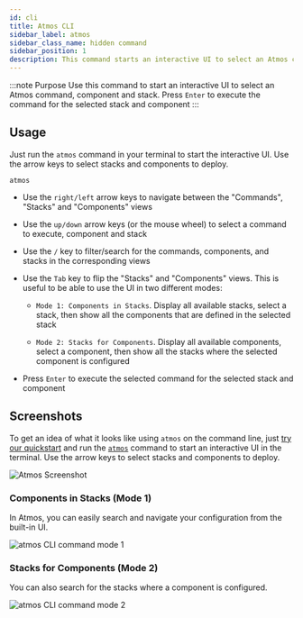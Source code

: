 ```yaml
---
id: cli
title: Atmos CLI
sidebar_label: atmos
sidebar_class_name: hidden command
sidebar_position: 1
description: This command starts an interactive UI to select an Atmos command, component and stack. Press "Enter" to execute the command
---
```


:::note Purpose
Use this command to start an interactive UI to select an Atmos command, component and stack. Press `Enter` to execute the command for the selected
stack and component
:::

## Usage

Just run the `atmos` command in your terminal to start the interactive UI. Use the arrow keys to select stacks and components to deploy.

```shell
atmos
```

- Use the `right/left` arrow keys to navigate between the "Commands", "Stacks" and "Components" views

- Use the `up/down` arrow keys (or the mouse wheel) to select a command to execute, component and stack

- Use the `/` key to filter/search for the commands, components, and stacks in the corresponding views

- Use the `Tab` key to flip the "Stacks" and "Components" views. This is useful to be able to use the UI in two different modes:

  * `Mode 1: Components in Stacks`. Display all available stacks, select a stack, then show all the components that are defined in the selected stack

  * `Mode 2: Stacks for Components`. Display all available components, select a component, then show all the stacks where the selected component is
    configured

- Press `Enter` to execute the selected command for the selected stack and component

## Screenshots

To get an idea of what it looks like using `atmos` on the command line, just [try our quickstart](/quick-start/) and run the [`atmos`](/cli) command to start
an interactive UI in the terminal. Use the arrow keys to select stacks and components to deploy.

![Atmos Screenshot](../../../docs/demo.gif)

### Components in Stacks (Mode 1)

In Atmos, you can easily search and navigate your configuration from the built-in UI.

![`atmos` CLI command mode 1](/img/cli/atmos/atmos-cli-command-1.png)

### Stacks for Components (Mode 2)

You can also search for the stacks where a component is configured.

![`atmos` CLI command mode 2](/img/cli/atmos/atmos-cli-command-2.png)

